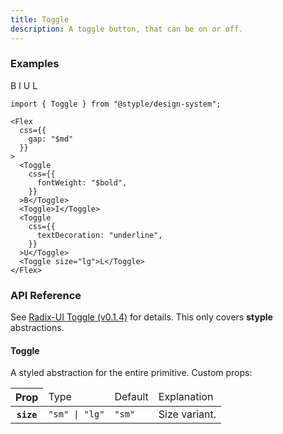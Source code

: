```yaml
---
title: Toggle
description: A toggle button, that can be on or off.
---
```


### Examples

<Preview>
  <Flex
    css={{
      gap: "$md"
    }}
  >  
    <Toggle
      css={{
        fontWeight: "$bold",
      }}
    >B</Toggle>
    <Toggle>I</Toggle>
    <Toggle
      css={{
        textDecoration: "underline",
      }}
    >U</Toggle>
    <Toggle size="lg">L</Toggle>
  </Flex>
</Preview>

```tsx outline=true
import { Toggle } from "@styple/design-system";

<Flex
  css={{
    gap: "$md"
  }}
>  
  <Toggle
    css={{
      fontWeight: "$bold",
    }}
  >B</Toggle>
  <Toggle>I</Toggle>
  <Toggle
    css={{
      textDecoration: "underline",
    }}
  >U</Toggle>
  <Toggle size="lg">L</Toggle>
</Flex>
```

### API Reference

See [Radix-UI Toggle (v0.1.4)](http://localhost:3000/docs/components/toggle) for details. This only covers **styple** abstractions.

#### Toggle

A styled abstraction for the entire primitive. Custom props:

<Table>
  <Thead>
    <Tr>
      <Th>Prop</Th>
      <Td>Type</Td>
      <Td>Default</Td>
      <Td>Explanation</Td>
    </Tr>
  </Thead>
  <Tbody>
    <Tr>
      <Th>
        <Code>size</Code>
      </Th>
      <Td>
        <Code color="normal">"sm" | "lg"</Code>
      </Td>
      <Td><Code color="normal">"sm"</Code></Td>
      <Td><Text>Size variant.</Text></Td>
    </Tr>
  </Tbody>
</Table>